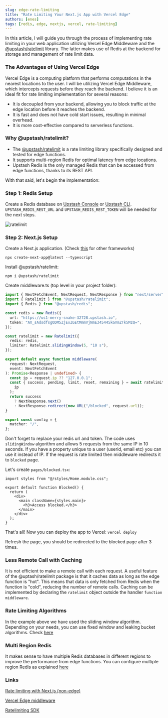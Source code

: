```yaml
---
slug: edge-rate-limiting
title: "Rate Limiting Your Next.js App with Vercel Edge"
authors: [enes]
tags: [redis, edge, nextjs, vercel, rate-limiting]
---
```


In this article, I will guide you through the process of implementing rate limiting in your web application utilizing Vercel Edge Middleware and the [@upstash/ratelimit](https://github.com/upstash/ratelimit) library. The latter makes use of Redis at the backend for storage and management of rate limit data.

### The Advantages of Using Vercel Edge

Vercel Edge is a computing platform that performs computations in the nearest locations to the user. I will be utilizing Vercel Edge Middleware, which intercepts requests before they reach the backend. I believe it is an ideal fit for rate limiting implementation for several reasons:

- It is decoupled from your backend, allowing you to block traffic at the edge location before it reaches the backend.
- It is fast and does not have cold start issues, resulting in minimal overhead.
- It is more cost-effective compared to serverless functions.

### Why @upstash/ratelimit?

- The [@upstash/ratelimit](https://github.com/upstash/ratelimit) is a rate limiting library specifically designed and tested for edge functions.
- It supports multi-region Redis for optimal latency from edge locations.
- Upstash Redis is the only managed Redis that can be accessed from edge functions, thanks to its REST API.

With that said, let's begin the implementation:

### Step 1: Redis Setup

Create a Redis database on [Upstash Console](https://console.upstash.com) or [Upstash CLI](https://github.com/upstash/cli). `UPSTASH_REDIS_REST_URL` and `UPSTASH_REDIS_REST_TOKEN` will be needed for the next steps.

![ratelimit](/blog/ratelimitedge/ratelimitdb.png)

### Step 2: Next.js Setup

Create a Next.js application. (Check [this](https://vercel.com/docs/concepts/functions/edge-middleware/quickstart#create-edge-middleware-with-vercel-cli) for other frameworks)

```shell
npx create-next-app@latest --typescript
```

Install @upstash/ratelimit:

```shell
npm i @upstash/ratelimit
```

Create middleware.ts (top level in your project folder):

```ts
import { NextFetchEvent, NextRequest, NextResponse } from "next/server";
import { Ratelimit } from "@upstash/ratelimit";
import { Redis } from "@upstash/redis";

const redis = new Redis({
  url: "https://us1-merry-snake-32728.upstash.io",
  token: "AX_sAdsdfsgODM5ZjExZGEtMmmVjNmE345445kGVmZTk5MzQ=",
});

const ratelimit = new Ratelimit({
  redis: redis,
  limiter: Ratelimit.slidingWindow(5, "10 s"),
});

export default async function middleware(
  request: NextRequest,
  event: NextFetchEvent
): Promise<Response | undefined> {
  const ip = request.ip ?? "127.0.0.1";
  const { success, pending, limit, reset, remaining } = await ratelimit.limit(
    ip
  );
  return success
    ? NextResponse.next()
    : NextResponse.redirect(new URL("/blocked", request.url));
}

export const config = {
  matcher: "/",
};
```

Don't forget to replace your redis url and token. The code uses `slidingWindow` algorithm and allows 5 requests from the same IP in 10 seconds. If you have a property unique to a user (userid, email etc) you can use it instead of IP. If the request is rate limited then middleware redirects it to `blocked` page.

Let's create `pages/blocked.tsx`:

```tsx
import styles from "@/styles/Home.module.css";

export default function Blocked() {
  return (
    <div>
      <main className={styles.main}>
        <h3>Access blocked.</h3>
      </main>
    </div>
  );
}
```

That's all! Now you can deploy the app to Vercel:
`vercel deploy`

Refresh the page, you should be redirected to the blocked page after 3 times.

### Less Remote Call with Caching

It is not efficient to make a remote call with each request. A useful feature of the @uptash/ratelimit package is that it caches data as long as the edge function is "hot". This means that data is only fetched from Redis when the function is "cold", reducing the number of remote calls. Caching can be implemented by declaring the `ratelimit` object outside the handler `function middleware`.

### Rate Limiting Algorithms

In the example above we have used the sliding window algorithm. Depending on your needs, you can use fixed window and leaking bucket algorithms. Check [here](https://github.com/upstash/ratelimit#ratelimiting-algorithms)

### Multi Region Redis

It makes sense to have multiple Redis databases in different regions to improve the performance from edge functions. You can configure multiple region Redis as explained [here](https://github.com/upstash/ratelimit#multiregion-replicated-ratelimiting)

### Links

[Rate limiting with Next.js (non-edge)](https://upstash.com/blog/next-edge-api)

[Vercel Edge middleware](https://vercel.com/docs/concepts/functions/edge-middleware)

[Ratelimiting SDK](https://github.com/upstash/ratelimit)
